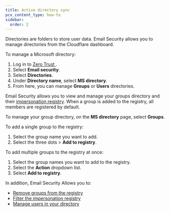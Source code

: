 ```yaml
---
title: Active directory sync
pcx_content_type: how-to
sidebar:
  order: 2
---
```


Directories are folders to store user data. Email Security allows you to manage directories from the Cloudflare dashboard.

To manage a Microsoft directory:

1. Log in to [Zero Trust ](https://one.dash.cloudflare.com/).
2. Select **Email security**.
3. Select **Directories**.
4. Under **Directory name**, select **MS directory**.
5. From here, you can manage **Groups** or **Users** directories.

Email Security allows you to view and manage your groups directory and their [impersonation registry](https://developers.cloudflare.com/cloudflare-one/email-security/detection-settings/impersonation-registry/). 
When a group is added to the registry, all members are registered by default.

To manage your group directory, on the **MS directory** page, select **Groups**.

To add a single group to the registry:

1. Select the group name you want to add.
2. Select the three dots > **Add to registry**.

To add multiple groups to the registry at once:

1. Select the group names you want to add to the registry.
2. Select the **Action** dropdown list.
3. Select **Add to registry**.

In addition, Email Security Allows you to:

- [Remove groups from the registry](/cloudflare-one/email-security/directories/manage-ms-directories/manage-groups-directory/#remove-groups-from-registry)
- [Filter the impersonation registry](/cloudflare-one/email-security/directories/manage-ms-directories/manage-groups-directory/#filter-impersonation-registry)
- [Manage users in your directory](/cloudflare-one/email-security/directories/manage-ms-directories/manage-users-directory/)